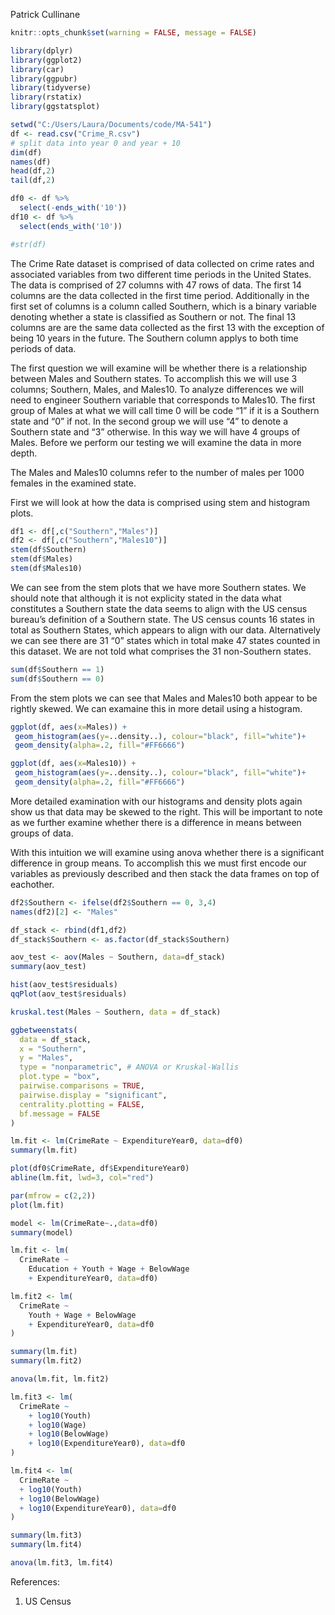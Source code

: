 Patrick Cullinane

```r
knitr::opts_chunk$set(warning = FALSE, message = FALSE) 
```


```r
library(dplyr)
library(ggplot2)
library(car)
library(ggpubr)
library(tidyverse)
library(rstatix)
library(ggstatsplot)

setwd("C:/Users/Laura/Documents/code/MA-541")
df <- read.csv("Crime_R.csv")
# split data into year 0 and year + 10 
dim(df)
names(df)
head(df,2)
tail(df,2)

df0 <- df %>%
  select(-ends_with('10'))
df10 <- df %>%
  select(ends_with('10'))

#str(df)
```

The Crime Rate dataset is comprised of data collected on crime rates and associated variables from two different time periods in the United States. The data is comprised of 27 columns with 47 rows of data. The first 14 columns are the data collected in the first time period. Additionally in the first set of columns is a column called Southern, which is a binary variable denoting whether a state is classified as Southern or not. The final 13 columns are are the same data collected as the first 13 with the exception of being 10 years in the future. The Southern column applys to both time periods of data. 

The first question we will examine will be whether there is a relationship between Males and Southern states. To accomplish this we will use 3 columns; Southern, Males, and Males10. To analyze differences we will need to engineer Southern variable that corresponds to Males10. The first group of Males at what we will call time 0 will be code "1" if it is a Southern state and "0" if not. In the second group we will use "4" to denote a Southern state and "3" otherwise. In this way we will have 4 groups of Males. Before we perform our testing we will examine the data in more depth. 

The Males and Males10 columns refer to the number of males per 1000 females in the examined state. 

First we will look at how the data is comprised using stem and histogram plots. 


```r
df1 <- df[,c("Southern","Males")]
df2 <- df[,c("Southern","Males10")]
stem(df$Southern)
stem(df$Males)
stem(df$Males10)
```

We can see from the stem plots that we have more Southern states. We should note that although it is not explicity stated in the data what constitutes a Southern state the data seems to align with the US census bureau's definition of a Southern state. The US census counts 16 states in total as Southern States, which appears to align with our data. Alternatively we can see there are 31 "0" states which in total make 47 states counted in this dataset. We are not told what comprises the 31 non-Southern states. 

```r
sum(df$Southern == 1)
sum(df$Southern == 0)
```

From the stem plots we can see that Males and Males10 both appear to be rightly skewed. We can examaine this in more detail using a histogram. 

```r
ggplot(df, aes(x=Males)) + 
 geom_histogram(aes(y=..density..), colour="black", fill="white")+
 geom_density(alpha=.2, fill="#FF6666")

ggplot(df, aes(x=Males10)) + 
 geom_histogram(aes(y=..density..), colour="black", fill="white")+
 geom_density(alpha=.2, fill="#FF6666")
```

More detailed examination with our histograms and density plots again show us that data may be skewed to the right. This will be important to note as we further examine whether there is a difference in means between groups of data. 

With this intuition we will examine using anova whether there is a significant difference in group means. To accomplish this we must first encode our variables as previously described and then stack the data frames on top of eachother. 

```r

df2$Southern <- ifelse(df2$Southern == 0, 3,4)
names(df2)[2] <- "Males"

df_stack <- rbind(df1,df2)
df_stack$Southern <- as.factor(df_stack$Southern)

aov_test <- aov(Males ~ Southern, data=df_stack)
summary(aov_test)
```

```r

hist(aov_test$residuals)
qqPlot(aov_test$residuals)

kruskal.test(Males ~ Southern, data = df_stack)

ggbetweenstats(
  data = df_stack,
  x = "Southern",
  y = "Males",
  type = "nonparametric", # ANOVA or Kruskal-Wallis
  plot.type = "box",
  pairwise.comparisons = TRUE,
  pairwise.display = "significant",
  centrality.plotting = FALSE,
  bf.message = FALSE
)

```

```r
lm.fit <- lm(CrimeRate ~ ExpenditureYear0, data=df0)
summary(lm.fit)

plot(df0$CrimeRate, df$ExpenditureYear0)
abline(lm.fit, lwd=3, col="red")

par(mfrow = c(2,2))
plot(lm.fit)

```

```r
model <- lm(CrimeRate~.,data=df0)
summary(model)

lm.fit <- lm(
  CrimeRate ~ 
    Education + Youth + Wage + BelowWage 
    + ExpenditureYear0, data=df0)

lm.fit2 <- lm(
  CrimeRate ~
    Youth + Wage + BelowWage
    + ExpenditureYear0, data=df0
)

summary(lm.fit)
summary(lm.fit2)

anova(lm.fit, lm.fit2)


```

```r
lm.fit3 <- lm(
  CrimeRate ~ 
    + log10(Youth)
    + log10(Wage)
    + log10(BelowWage) 
    + log10(ExpenditureYear0), data=df0
)

lm.fit4 <- lm(
  CrimeRate ~ 
  + log10(Youth)
  + log10(BelowWage) 
  + log10(ExpenditureYear0), data=df0
)

summary(lm.fit3)
summary(lm.fit4)

anova(lm.fit3, lm.fit4)


```

References:

1. US Census


